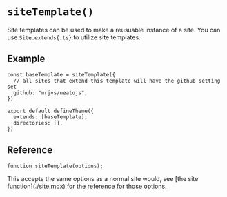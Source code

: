 # `siteTemplate()`

Site templates can be used to make a reusuable instance of a site. You can use `Site.extends{:ts}` to utilize site templates.


## Example

```tsx title="theme.config.tsx"
const baseTemplate = siteTemplate({
  // all sites that extend this template will have the github setting set
  github: "mrjvs/neatojs",
})

export default defineTheme({
  extends: [baseTemplate],
  directories: [],
})
```


## Reference

```tsx
function siteTemplate(options);
```

<Field title="options" type="SiteOptions" required>
  This accepts the same options as a normal site would, see [the site function](./site.mdx) for the reference for those options.
</Field>
